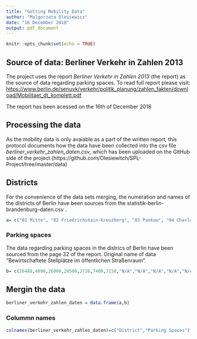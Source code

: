 ---
title: "Getting Mobility Data"
author: "Malgorzata Olesiewicz"
date: "16 December 2018"
output: pdf_document
---

```{r setup, include=FALSE}
knitr::opts_chunk$set(echo = TRUE)
```

## Source of data: Berliner Verkehr in Zahlen 2013

The project uses the report *Berliner Verkehr in Zahlen 2013* (the report) as the source of data regarding parking spaces. To read full report please visit: <https://www.berlin.de/senuvk/verkehr/politik_planung/zahlen_fakten/download/Mobilitaet_dt_komplett.pdf>

The report has been acessed on the 16th of December 2018

## Processing the data

As the mobility data is only avaiable as a part of the written report, this protocol documents how the data have been collected into the csv file *berliner_verkehr_zahlen_daten.csv*, which has been uploaded on the GitHub side of the project (https://github.com/Olesiewitch/SPL-Project/tree/master/data)


## Districts 

For the convenience of the data sets merging, the numeration and names of the districts of Berlin have been sources from the statistik-berlin-brandenburg-daten.csv . 
```{r, echo= TRUE}
a= c("01 Mitte", "02 Friedrichshain-Kreuzberg", "03 Pankow", "04 Charlottenburg-Wilmersdorf", "05 Spandau", "06 Steglitz-Zehlendorf", "07 Tempelhof-Schöneberg", "08 Neukölln", "09 Treptow-Köpenick", "10 Marzahn-Hellersdorf", "11 Lichtenberg", "12 Reinickendorf")
```

### Parking spaces 

The data regarding parking spaces in the districs of Berlin have been sourced from the page 32 of the report. Original name of data "Bewirtschaftete Stellplätze im öffentlichen  Straßenraum". 

```{r, echo=TRUE }
b= c(26488,4090,26000,20500,2726,7400,7150,"N/A","N/A","N/A","N/A","N/A")
```

## Mergin the data 

```{r, echo=TRUE}
berliner_verkehr_zahlen_daten = data.frame(a,b) 
```
### Colummn names
```{r pressure, echo=FALSE}
colnames(berliner_verkehr_zahlen_daten)=c("District","Parking Spaces")
```

 


